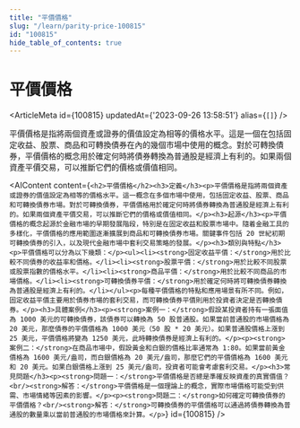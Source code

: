 ```yaml
---
title: "平價價格"
slug: "/learn/parity-price-100815"
id: "100815"
hide_table_of_contents: true
---
```



# 平價價格

<ArticleMeta id={100815} updatedAt={'2023-09-26 13:58:51'} alias={`[]`} />
<div className='border-solid border-b border-t-0 my-4 border-[var(--ifm-color-gray-300)]' />

平價價格是指將兩個資產或證券的價值設定為相等的價格水平。這是一個在包括固定收益、股票、商品和可轉換債券在內的幾個市場中使用的概念。對於可轉換債券，平價價格的概念用於確定何時將債券轉換為普通股是經濟上有利的。如果兩個資產平價交易，可以推斷它們的價格或價值相同。

<AIContent content={`<h2>平價價格</h2><h3>定義</h3><p>平價價格是指將兩個資產或證券的價值設定為相等的價格水平。這一概念在多個市場中使用，包括固定收益、股票、商品和可轉換債券市場。對於可轉換債券，平價價格用於確定何時將債券轉換為普通股是經濟上有利的。如果兩個資產平價交易，可以推斷它們的價格或價值相同。</p><h3>起源</h3><p>平價價格的概念起源於金融市場的早期發展階段，特別是在固定收益和股票市場中。隨着金融工具的多樣化，平價價格的應用範圍逐漸擴展到商品和可轉換債券市場。關鍵事件包括 20 世紀初期可轉換債券的引入，以及現代金融市場中套利交易策略的發展。</p><h3>類別與特點</h3><p>平價價格可以分為以下幾類：</p><ul><li><strong>固定收益平價：</strong>用於比較不同債券的收益率和價格。</li><li><strong>股票平價：</strong>用於比較不同股票或股票指數的價格水平。</li><li><strong>商品平價：</strong>用於比較不同商品的市場價格。</li><li><strong>可轉換債券平價：</strong>用於確定何時將可轉換債券轉換為普通股是經濟上有利的。</li></ul><p>每種平價價格的特點和應用場景有所不同。例如，固定收益平價主要用於債券市場的套利交易，而可轉換債券平價則用於投資者決定是否轉換債券。</p><h3>具體案例</h3><p><strong>案例一：</strong>假設某投資者持有一張面值為 1000 美元的可轉換債券，該債券可以轉換為 50 股普通股。如果當前普通股的市場價格為 20 美元，那麼債券的平價價格為 1000 美元（50 股 * 20 美元）。如果普通股價格上漲到 25 美元，平價價格將變為 1250 美元，此時轉換債券是經濟上有利的。</p><p><strong>案例二：</strong>在商品市場中，假設黃金和白銀的價格比率通常為 1:80。如果當前黃金價格為 1600 美元/盎司，而白銀價格為 20 美元/盎司，那麼它們的平價價格為 1600 美元和 20 美元。如果白銀價格上漲到 25 美元/盎司，投資者可能會考慮套利交易。</p><h3>常見問題</h3><p><strong>問題一：</strong>平價價格是否總是準確反映資產的真實價值？<br/><strong>解答：</strong>平價價格是一個理論上的概念，實際市場價格可能受到供需、市場情緒等因素的影響。</p><p><strong>問題二：</strong>如何確定可轉換債券的平價價格？<br/><strong>解答：</strong>可轉換債券的平價價格可以通過將債券轉換為普通股的數量乘以當前普通股的市場價格來計算。</p>`} id={100815} />
